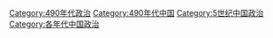 [[Category:490年代政治|Category:490年代政治]]
[[Category:490年代中国|Category:490年代中国]]
[[Category:5世纪中国政治|Category:5世纪中国政治]]
[[Category:各年代中国政治|Category:各年代中国政治]]